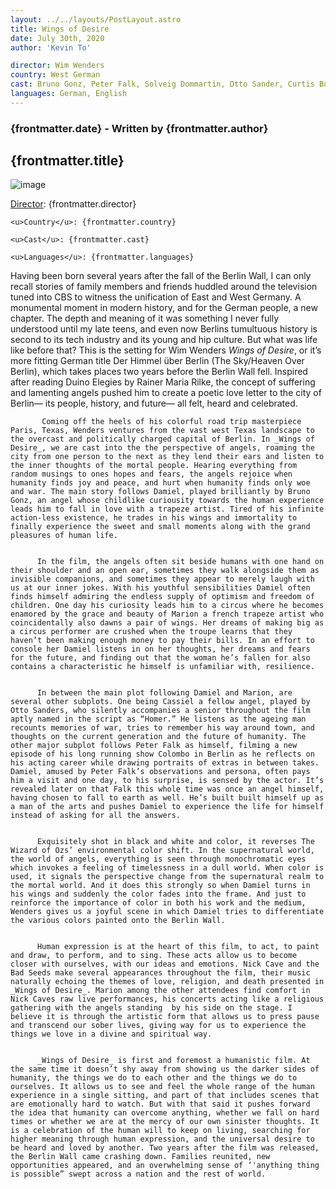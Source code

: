 ```yaml
---
layout: ../../layouts/PostLayout.astro
title: Wings of Desire
date: July 30th, 2020
author: 'Kevin To'

director: Wim Wenders
country: West German
cast: Bruno Gonz, Peter Falk, Solveig Dommartin, Otto Sander, Curtis Bois, Nick Cave
languages: German, English
---
```


### {frontmatter.date} - Written by {frontmatter.author}

## {frontmatter.title}

![image](/postPictures/La%20Cienaga/28113id_022_w1600.jpeg)

<div class="film-info">
    <u>Director</u>: {frontmatter.director}

    <u>Country</u>: {frontmatter.country}

    <u>Cast</u>: {frontmatter.cast}

    <u>Languages</u>: {frontmatter.languages}

</div>

<article class="main-content">

Having been born several years after the fall of the Berlin Wall, I can only recall stories of family members and friends huddled around the television tuned into CBS to witness the unification of East and West Germany. A monumental moment in modern history, and for the German people, a new chapter. The depth and meaning of it was something I never fully understood until my late teens, and even now Berlins tumultuous history is second to its tech industry and its young and hip culture. But what was life like before that? This is the setting for Wim Wenders _Wings of Desire_, or it’s more fitting German title Der Himmel über Berlin (The Sky/Heaven Over Berlin), which takes places two years before the Berlin Wall fell. Inspired after reading Duino Elegies by Rainer Maria Rilke, the concept of suffering and lamenting angels pushed him to create a poetic love letter to the city of Berlin— its people, history, and future— all felt, heard and celebrated.

           Coming off the heels of his colorful road trip masterpiece Paris, Texas, Wenders ventures from the vast west Texas landscape to the overcast and politically charged capital of Berlin. In _Wings of Desire_, we are cast into the the perspective of angels, roaming the city from one person to the next as they lend their ears and listen to the inner thoughts of the mortal people. Hearing everything from random musings to ones hopes and fears, the angels rejoice when humanity finds joy and peace, and hurt when humanity finds only woe and war. The main story follows Damiel, played brilliantly by Bruno Gonz, an angel whose childlike curiousity towards the human experience leads him to fall in love with a trapeze artist. Tired of his infinite action-less existence, he trades in his wings and immortality to finally experience the sweet and small moments along with the grand pleasures of human life.


          In the film, the angels often sit beside humans with one hand on their shoulder and an open ear, sometimes they walk alongside them as invisible companions, and sometimes they appear to merely laugh with us at our inner jokes. With his youthful sensibilities Damiel often finds himself admiring the endless supply of optimism and freedom of children. One day his curiosity leads him to a circus where he becomes enamored by the grace and beauty of Marion a french trapeze artist who coincidentally also dawns a pair of wings. Her dreams of making big as a circus performer are crushed when the troupe learns that they haven’t been making enough money to pay their bills. In an effort to console her Damiel listens in on her thoughts, her dreams and fears for the future, and finding out that the woman he’s fallen for also contains a characteristic he himself is unfamiliar with, resilience.


          In between the main plot following Damiel and Marion, are several other subplots. One being Cassiel a fellow angel, played by Otto Sanders, who silently accompanies a senior throughout the film aptly named in the script as “Homer.” He listens as the ageing man recounts memories of war, tries to remember his way around town, and thoughts on the current generation and the future of humanity. The other major subplot follows Peter Falk as himself, filming a new episode of his long running show Colombo in Berlin as he reflects on his acting career while drawing portraits of extras in between takes. Damiel, amused by Peter Falk’s observations and persona, often pays him a visit and one day, to his surprise, is sensed by the actor. It’s revealed later on that Falk this whole time was once an angel himself, having chosen to fall to earth as well. He’s built built himself up as a man of the arts and pushes Damiel to experience the life for himself instead of asking for all the answers.


          Exquisitely shot in black and white and color, it reverses The Wizard of Ozs’ environmental color shift. In the supernatural world, the world of angels, everything is seen through monochromatic eyes which invokes a feeling of timelessness in a dull world. When color is used, it signals the perspective change from the supernatural realm to the mortal world. And it does this strongly so when Damiel turns in his wings and suddenly the color fades into the frame. And just to reinforce the importance of color in both his work and the medium, Wenders gives us a joyful scene in which Damiel tries to differentiate the various colors painted onto the Berlin Wall.


          Human expression is at the heart of this film, to act, to paint and draw, to perform, and to sing. These acts allow us to become closer with ourselves, with our ideas and emotions. Nick Cave and the Bad Seeds make several appearances throughout the film, their music naturally echoing the themes of love, religion, and death presented in _Wings of Desire_. Marion among the other attendees find comfort in Nick Caves raw live performances, his concerts acting like a religious gathering with the angels standing  by his side on the stage. I believe it is through the artistic form that allows us to press pause and transcend our sober lives, giving way for us to experience the things we love in a divine and spiritual way.


          _Wings of Desire_ is first and foremost a humanistic film. At the same time it doesn’t shy away from showing us the darker sides of humanity, the things we do to each other and the things we do to ourselves. It allows us to see and feel the whole range of the human experience in a single sitting, and part of that includes scenes that are emotionally hard to watch. But with that said it pushes forward the idea that humanity can overcome anything, whether we fall on hard times or whether we are at the mercy of our own sinister thoughts. It is a celebration of the human will to keep on living, searching for higher meaning through human expression, and the universal desire to be heard and loved by another. Two years after the film was released, the Berlin Wall came crashing down. Families reunited, new opportunities appeared, and an overwhelming sense of ‘'anything thing is possible” swept across a nation and the rest of world.

</article>
